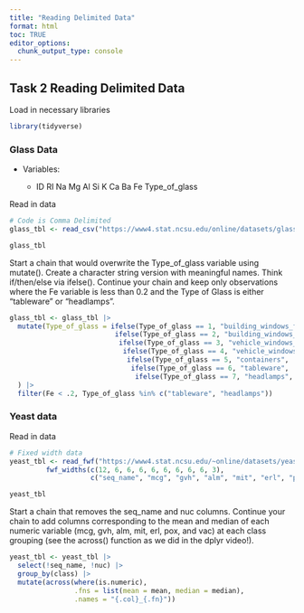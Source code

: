 ```yaml
---
title: "Reading Delimited Data"
format: html
toc: TRUE
editor_options: 
  chunk_output_type: console
---
```


## Task 2 Reading Delimited Data

Load in necessary libraries
```r
library(tidyverse)
```

### Glass Data

- Variables:

  - ID RI Na Mg Al Si K Ca Ba Fe Type_of_glass
  
Read in data
```r
# Code is Comma Delimited
glass_tbl <- read_csv("https://www4.stat.ncsu.edu/online/datasets/glass.data", col_names = c("ID", "RI", "Na", "Mg", "Al", "Si", "K", "Ca", "Ba", "Fe", "Type_of_glass"))

glass_tbl
```

Start a chain that would overwrite the Type_of_glass variable using mutate(). Create a character
string version with meaningful names. Think if/then/else via ifelse().  Continue your chain and keep only observations where the Fe variable is less than 0.2 and the Type of Glass is either “tableware” or “headlamps”.
```r
glass_tbl <- glass_tbl |> 
  mutate(Type_of_glass = ifelse(Type_of_glass == 1, "building_windows_float_processed",
                          ifelse(Type_of_glass == 2, "building_windows_non_float_processed", 
                           ifelse(Type_of_glass == 3, "vehicle_windows_float_processed", 
                            ifelse(Type_of_glass == 4, "vehicle_windows_non_float_processed", 
                             ifelse(Type_of_glass == 5, "containers", 
                              ifelse(Type_of_glass == 6, "tableware", 
                               ifelse(Type_of_glass == 7, "headlamps", "Not a meaningful type of glass")))))))
  ) |> 
  filter(Fe < .2, Type_of_glass %in% c("tableware", "headlamps"))

```


### Yeast data

Read in data
```r
# Fixed width data
yeast_tbl <- read_fwf("https://www4.stat.ncsu.edu/~online/datasets/yeast.data",
         fwf_widths(c(12, 6, 6, 6, 6, 6, 6, 6, 6, 3),
                    c("seq_name", "mcg", "gvh", "alm", "mit", "erl", "pox", "vac", "nuc", "class")))

yeast_tbl
```

Start a chain that removes the seq_name and nuc columns.
Continue your chain to add columns corresponding to the mean and median of each numeric variable (mcg, gvh, alm, mit, erl, pox, and vac) at each class grouping (see the across() function as we did in the dplyr video!).
```r
yeast_tbl <- yeast_tbl |> 
  select(!seq_name, !nuc) |> 
  group_by(class) |> 
  mutate(across(where(is.numeric), 
                .fns = list(mean = mean, median = median), 
                .names = "{.col}_{.fn}"))
```

